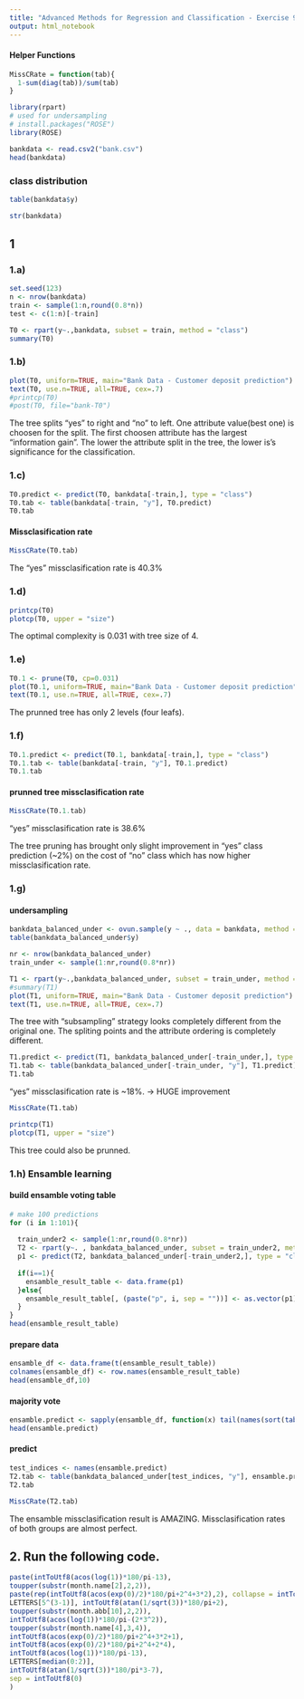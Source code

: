```yaml
---
title: "Advanced Methods for Regression and Classification - Exercise 9 Experiment - Dzenan Hamzic, TU Wien"
output: html_notebook
---
```



#### Helper Functions
```r
MissCRate = function(tab){
  1-sum(diag(tab))/sum(tab)
}
```


```r
library(rpart)
# used for undersampling
# install.packages("ROSE")
library(ROSE)

bankdata <- read.csv2("bank.csv")
head(bankdata)
```

### class distribution
```r
table(bankdata$y)
```


```r
str(bankdata)
```


## 1
### 1.a)
```r
set.seed(123)
n <- nrow(bankdata)
train <- sample(1:n,round(0.8*n))
test <- c(1:n)[-train]
```

```r
T0 <- rpart(y~.,bankdata, subset = train, method = "class")
summary(T0)
```

### 1.b)
```r
plot(T0, uniform=TRUE, main="Bank Data - Customer deposit prediction")
text(T0, use.n=TRUE, all=TRUE, cex=.7)
#printcp(T0)
#post(T0, file="bank-T0")
```
The tree splits "yes" to right and "no" to left. One attribute value(best one) is choosen for the split. The first choosen attribute has the largest "information gain". The lower the attribute split in the tree, the lower is's significance for the classification. 


### 1.c)
```r
T0.predict <- predict(T0, bankdata[-train,], type = "class")
T0.tab <- table(bankdata[-train, "y"], T0.predict)
T0.tab
```
#### Missclasification rate
```r
MissCRate(T0.tab)
```
The "yes" missclasification rate is 40.3%


### 1.d)
```r
printcp(T0)
plotcp(T0, upper = "size")
```
The optimal complexity is 0.031 with tree size of 4.


### 1.e)
```r
T0.1 <- prune(T0, cp=0.031)
plot(T0.1, uniform=TRUE, main="Bank Data - Customer deposit prediction")
text(T0.1, use.n=TRUE, all=TRUE, cex=.7)
```
The prunned tree has only 2 levels (four leafs). 

### 1.f)
```r
T0.1.predict <- predict(T0.1, bankdata[-train,], type = "class")
T0.1.tab <- table(bankdata[-train, "y"], T0.1.predict)
T0.1.tab
```


#### prunned tree missclasification rate
```r
MissCRate(T0.1.tab)
```
"yes" missclasification rate is 38.6%

The tree pruning has brought only slight improvement in "yes" class prediction (~2%) on the cost of "no" class
which has now higher missclasification rate. 


### 1.g)
#### undersampling
```r
bankdata_balanced_under <- ovun.sample(y ~ ., data = bankdata, method = "under", N = 1042, seed = 123)$data
table(bankdata_balanced_under$y)
```

```r
nr <- nrow(bankdata_balanced_under)
train_under <- sample(1:nr,round(0.8*nr))

T1 <- rpart(y~.,bankdata_balanced_under, subset = train_under, method = "class")
#summary(T1)
plot(T1, uniform=TRUE, main="Bank Data - Customer deposit prediction")
text(T1, use.n=TRUE, all=TRUE, cex=.7)
```
The tree with "subsampling" strategy looks completely different from the original one. The spliting points and the attribute ordering is completely different.


```r
T1.predict <- predict(T1, bankdata_balanced_under[-train_under,], type = "class")
T1.tab <- table(bankdata_balanced_under[-train_under, "y"], T1.predict)
T1.tab
```
"yes" missclasification rate is ~18%. -> HUGE improvement

```r
MissCRate(T1.tab)
```

```r
printcp(T1)
plotcp(T1, upper = "size")
```
This tree could also be prunned.


### 1.h) Ensamble learning

#### build ensamble voting table
```r

# make 100 predictions
for (i in 1:101){
  
  train_under2 <- sample(1:nr,round(0.8*nr))
  T2 <- rpart(y~. , bankdata_balanced_under, subset = train_under2, method = "class")
  p1 <- predict(T2, bankdata_balanced_under[-train_under2,], type = "class")
  
  if(i==1){
    ensamble_result_table <- data.frame(p1)
  }else{
    ensamble_result_table[, (paste("p", i, sep = ""))] <- as.vector(p1)
  }
}
head(ensamble_result_table)
```
#### prepare data
```r
ensamble_df <- data.frame(t(ensamble_result_table))
colnames(ensamble_df) <- row.names(ensamble_result_table)
head(ensamble_df,10)
```

#### majority vote
```r
ensamble.predict <- sapply(ensamble_df, function(x) tail(names(sort(table(x))),1))
head(ensamble.predict)
```

#### predict
```r
test_indices <- names(ensamble.predict)
T2.tab <- table(bankdata_balanced_under[test_indices, "y"], ensamble.predict)
T2.tab
```

```r
MissCRate(T2.tab)
```
The ensamble missclasification result is AMAZING. Missclasification rates of both groups are almost perfect.



## 2. Run the following code.
```r
paste(intToUtf8(acos(log(1))*180/pi-13),
toupper(substr(month.name[2],2,2)),
paste(rep(intToUtf8(acos(exp(0)/2)*180/pi+2^4+3*2),2), collapse = intToUtf8(0)),
LETTERS[5^(3-1)], intToUtf8(atan(1/sqrt(3))*180/pi+2),
toupper(substr(month.abb[10],2,2)),
intToUtf8(acos(log(1))*180/pi-(2*3^2)),
toupper(substr(month.name[4],3,4)),
intToUtf8(acos(exp(0)/2)*180/pi+2^4+3*2+1),
intToUtf8(acos(exp(0)/2)*180/pi+2^4+2*4),
intToUtf8(acos(log(1))*180/pi-13),
LETTERS[median(0:2)],
intToUtf8(atan(1/sqrt(3))*180/pi*3-7),
sep = intToUtf8(0)
)
```


